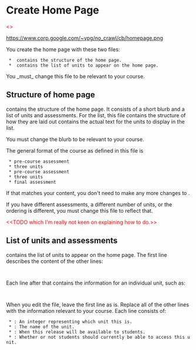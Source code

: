 = Create Home Page =

<font color=red><<TODO fix image url and create image>></font>

https://www.corp.google.com/~vpg/no_crawl/cb/homepage.png

You create the home page with these two files:
  * {{{views/course.html}}} contains the structure of the home page.
  * {{{data/unit.csv}}} contains the list of units to appear on the home page.

You _must_ change this file to be relevant to your course.

== Structure of home page ==

{{{views/course.html}}} contains the structure of the home page. It consists of a short blurb and a list of units and assessments. For the list, this file contains the structure of how they are laid out {{{data/unit.csv}}} contains the actual text for the units to display in the list.

You must change the blurb to be relevant to your course. 

The general format of the course as defined in this file is 
  * pre-course assessment
  * three units
  * pre-course assessment
  * three units
  * final assessment

If that matches your content, you don't need to make any more changes to {{{views/course.html}}}. 

If you have different assessments, a different number of units, or the ordering is different, you must change this file to reflect that.

<font color=red><<TODO which I'm really not keen on explaining how to do.>></font>

== List of units and assessments ==

{{{data/unit.csv}}} contains the list of units to appear on the home page. The first line describes the content of the other lines:

  {{{unit_id,unit_title,release_date,now_available}}}

Each line after that contains the information for an individual unit, such as: 
  {{{3,Advanced techniques,available July 12,True}}}

When you edit the file, leave the first line as is. Replace all of the other lines with the information relevant to your course. Each line consists of:
  * {{{unit_id}}}: An integer representing which unit this is.
  * {{{unit_title}}}: The name of the unit.
  * {{{release_date}}}: When this release will be available to students.
  * {{{now_available}}}: Whether or not students should currently be able to access this unit.